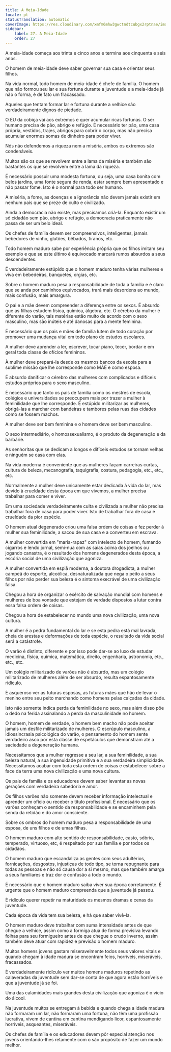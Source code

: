 ```yaml
---
title: A Meia-Idade
locale: pt
statusTranslation: automatic
coverImage: https://res.cloudinary.com/xmfm6mhw3gwctndtcubgx2rptnae/image/upload/v1740337243/small_cover_educacion_fundamental_a051170f1c.webp
sidebar:
    label: 27. A Meia-Idade
    order: 27
---
```

A meia-idade começa aos trinta e cinco anos e termina aos cinquenta e seis anos.

O homem de meia-idade deve saber governar sua casa e orientar seus filhos.

Na vida normal, todo homem de meia-idade é chefe de família. O homem que não formou seu lar e sua fortuna durante a juventude e a meia-idade já não o forma, é de fato um fracassado.

Aqueles que tentam formar lar e fortuna durante a velhice são verdadeiramente dignos de piedade.

O EU da cobiça vai aos extremos e quer acumular ricas fortunas. O ser humano precisa de pão, abrigo e refúgio. É necessário ter pão, uma casa própria, vestidos, trajes, abrigos para cobrir o corpo, mas não precisa acumular enormes somas de dinheiro para poder viver.

Nós não defendemos a riqueza nem a miséria, ambos os extremos são condenáveis.

Muitos são os que se revolvem entre a lama da miséria e também são bastantes os que se revolvem entre a lama da riqueza.

É necessário possuir uma modesta fortuna, ou seja, uma casa bonita com belos jardins, uma fonte segura de renda, estar sempre bem apresentado e não passar fome. Isto é o normal para todo ser humano.

A miséria, a fome, as doenças e a ignorância não devem jamais existir em nenhum país que se preze de culto e civilizado.

Ainda a democracia não existe, mas precisamos criá-la. Enquanto existir um só cidadão sem pão, abrigo e refúgio, a democracia praticamente não passa de ser um belo ideal.

Os chefes de família devem ser compreensivos, inteligentes, jamais bebedores de vinho, glutões, bêbados, tiranos, etc.

Todo homem maduro sabe por experiência própria que os filhos imitam seu exemplo e que se este último é equivocado marcará rumos absurdos a seus descendentes.

É verdadeiramente estúpido que o homem maduro tenha várias mulheres e viva em bebedeiras, banquetes, orgias, etc.

Sobre o homem maduro pesa a responsabilidade de toda a família e é claro que se anda por caminhos equivocados, trará mais desordens ao mundo, mais confusão, mais amargura.

O pai e a mãe devem compreender a diferença entre os sexos. É absurdo que as filhas estudem física, química, álgebra, etc. O cérebro da mulher é diferente do varão, tais matérias estão muito de acordo com o sexo masculino, mas são inúteis e até danosas para a mente feminina.

É necessário que os pais e mães de família lutem de todo coração por promover uma mudança vital em todo plano de estudos escolares.

A mulher deve aprender a ler, escrever, tocar piano, tecer, bordar e em geral toda classe de ofícios femininos.

À mulher deve prepará-la desde os mesmos bancos da escola para a sublime missão que lhe corresponde como MÃE e como esposa.

É absurdo danificar o cérebro das mulheres com complicados e difíceis estudos próprios para o sexo masculino.

É necessário que tanto os pais de família como os mestres de escola, colégios e universidades se preocupem mais por trazer a mulher à feminilidade que lhe corresponde. É estúpido militarizar as mulheres, obrigá-las a marchar com bandeiras e tambores pelas ruas das cidades como se fossem machos.

A mulher deve ser bem feminina e o homem deve ser bem masculino.

O sexo intermediário, o homossexualismo, é o produto da degeneração e da barbárie.

As senhoritas que se dedicam a longos e difíceis estudos se tornam velhas e ninguém se casa com elas.

Na vida moderna é conveniente que as mulheres façam carreiras curtas, cultura de beleza, mecanografia, taquigrafia, costura, pedagogia, etc., etc., etc.

Normalmente a mulher deve unicamente estar dedicada à vida do lar, mas devido à crueldade desta época em que vivemos, a mulher precisa trabalhar para comer e viver.

Em uma sociedade verdadeiramente culta e civilizada a mulher não precisa trabalhar fora de casa para poder viver. Isto de trabalhar fora de casa é crueldade da pior espécie.

O homem atual degenerado criou uma falsa ordem de coisas e fez perder à mulher sua feminilidade, a sacou de sua casa e a converteu em escrava.

A mulher convertida em "maria-rapaz" com intelecto de homem, fumando cigarros e lendo jornal, semi-nua com as saias acima dos joelhos ou jogando canastra, é o resultado dos homens degenerados desta época, a escória social de uma civilização que agoniza.

A mulher convertida em espiã moderna, a doutora drogadicta, a mulher campeã do esporte, alcoólica, desnaturalizada que nega o peito a seus filhos por não perder sua beleza é o sintoma execrável de uma civilização falsa.

Chegou a hora de organizar o exército de salvação mundial com homens e mulheres de boa vontade que estejam de verdade dispostos a lutar contra essa falsa ordem de coisas.

Chegou a hora de estabelecer no mundo uma nova civilização, uma nova cultura.

A mulher é a pedra fundamental do lar e se esta pedra está mal lavrada, cheia de arestas e deformações de toda espécie, o resultado da vida social será a catástrofe.

O varão é distinto, diferente e por isso pode dar-se ao luxo de estudar medicina, física, química, matemática, direito, engenharia, astronomia, etc., etc., etc.

Um colégio militarizado de varões não é absurdo, mas um colégio militarizado de mulheres além de ser absurdo, resulta espantosamente ridículo.

É asqueroso ver as futuras esposas, as futuras mães que hão de levar o menino entre seu peito marchando como homens pelas calçadas da cidade.

Isto não somente indica perda da feminilidade no sexo, mas além disso põe o dedo na ferida assinalando a perda da masculinidade no homem.

O homem, homem de verdade, o homem bem macho não pode aceitar jamais um desfile militarizado de mulheres. O escrúpulo masculino, a idiossincrasia psicológica do varão, o pensamento do homem sente verdadeiro asco por esta classe de espetáculos que demonstram até a saciedade a degeneração humana.

Necessitamos que a mulher regresse a seu lar, a sua feminilidade, a sua beleza natural, a sua ingenuidade primitiva e a sua verdadeira simplicidade. Necessitamos acabar com toda esta ordem de coisas e estabelecer sobre a face da terra uma nova civilização e uma nova cultura.

Os pais de família e os educadores devem saber levantar as novas gerações com verdadeira sabedoria e amor.

Os filhos varões não somente devem receber informação intelectual e aprender um ofício ou receber o título profissional. É necessário que os varões conheçam o sentido da responsabilidade e se encaminhem pela senda da retidão e do amor consciente.

Sobre os ombros do homem maduro pesa a responsabilidade de uma esposa, de uns filhos e de umas filhas.

O homem maduro com alto sentido de responsabilidade, casto, sóbrio, temperado, virtuoso, etc, é respeitado por sua família e por todos os cidadãos.

O homem maduro que escandaliza as gentes com seus adultérios, fornicações, desgostos, injustiças de todo tipo, se torna repugnante para todas as pessoas e não só causa dor a si mesmo, mas que também amarga a seus familiares e traz dor e confusão a todo o mundo.

É necessário que o homem maduro saiba viver sua época corretamente. É urgente que o homem maduro compreenda que a juventude já passou.

É ridículo querer repetir na maturidade os mesmos dramas e cenas da juventude.

Cada época da vida tem sua beleza, e há que saber vivê-la.

O homem maduro deve trabalhar com suma intensidade antes de que chegue a velhice, assim como a formiga atua de forma previsiva levando folhas para seu formigueiro antes de que chegue o crudo inverno, assim também deve atuar com rapidez e previsão o homem maduro.

Muitos homens jovens gastam miseravelmente todos seus valores vitais e quando chegam à idade madura se encontram feios, horríveis, miseráveis, fracassados.

É verdadeiramente ridículo ver muitos homens maduros repetindo as calaveradas da juventude sem dar-se conta de que agora estão horríveis e que a juventude já se foi.

Uma das calamidades mais grandes desta civilização que agoniza é o vício do álcool.

Na juventude muitos se entregam à bebida e quando chega a idade madura não formaram um lar, não formaram uma fortuna, não têm uma profissão lucrativa, vivem de cantina em cantina mendigando licor, espantosamente horríveis, asqueantes, miseráveis.

Os chefes de família e os educadores devem pôr especial atenção nos jovens orientando-lhes retamente com o são propósito de fazer um mundo melhor.

